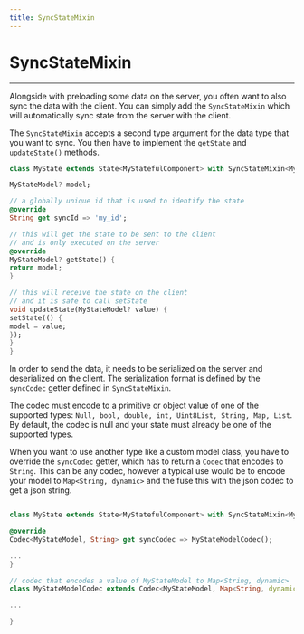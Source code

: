 ```yaml
---
title: SyncStateMixin
---
```


# SyncStateMixin

---

Alongside with preloading some data on the server, you often want to also sync the data with the client.
You can simply add the `SyncStateMixin` which will automatically sync state from the server with the client.

The `SyncStateMixin` accepts a second type argument for the data type that you want to sync. You then have to
implement the `getState` and `updateState()` methods.

```dart
class MyState extends State<MyStatefulComponent> with SyncStateMixin<MyStatefulComponent, MyStateModel> {

MyStateModel? model;

// a globally unique id that is used to identify the state
@override
String get syncId => 'my_id';

// this will get the state to be sent to the client
// and is only executed on the server
@override
MyStateModel? getState() {
return model;
}

// this will receive the state on the client
// and it is safe to call setState
void updateState(MyStateModel? value) {
setState(() {
model = value;
});
}
}
```

In order to send the data, it needs to be serialized on the server and deserialized on the client.
The serialization format is defined by the `syncCodec` getter defined in `SyncStateMixin`.

The codec must encode to a primitive or object value of one of the supported types: `Null, bool,
double, int, Uint8List, String, Map, List`. By default, the codec is null and your state must
already be one of the supported types.

When you want to use another type like a custom model class, you have to override the `syncCodec` getter, which
has to return a `Codec` that encodes to `String`. This can be any codec, however a typical use would be to
encode your model to `Map<String, dynamic>` and the fuse this with the json codec to get a json string.

```dart

class MyState extends State<MyStatefulComponent> with SyncStateMixin<MyStatefulComponent, MyStateModel> {

@override
Codec<MyStateModel, String> get syncCodec => MyStateModelCodec();

...
}

// codec that encodes a value of MyStateModel to Map<String, dynamic>
class MyStateModelCodec extends Codec<MyStateModel, Map<String, dynamic>> {

...

}
```

